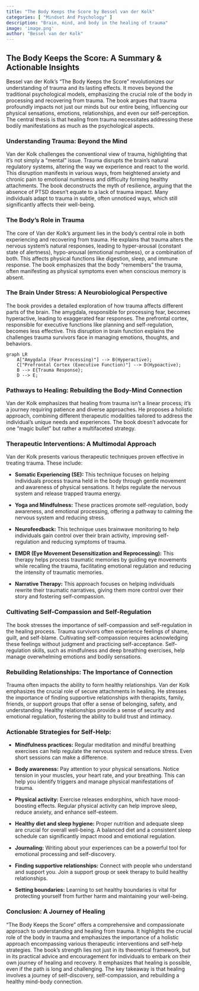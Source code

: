 ```yaml
---
title: "The Body Keeps the Score by Bessel van der Kolk"
categories: [ "Mindset And Psychology" ]
description: "Brain, mind, and body in the healing of trauma"
image: 'image.png'
author: "Bessel van der Kolk"
---
```

## The Body Keeps the Score: A Summary & Actionable Insights

Bessel van der Kolk's "The Body Keeps the Score" revolutionizes our understanding of trauma and its lasting effects.  It moves beyond the traditional psychological models, emphasizing the crucial role of the body in processing and recovering from trauma.  The book argues that trauma profoundly impacts not just our minds but our entire being, influencing our physical sensations, emotions, relationships, and even our self-perception.  The central thesis is that healing from trauma necessitates addressing these bodily manifestations as much as the psychological aspects.

### Understanding Trauma: Beyond the Mind

Van der Kolk challenges the conventional view of trauma, highlighting that it's not simply a "mental" issue.  Trauma disrupts the brain's natural regulatory systems, altering the way we experience and react to the world. This disruption manifests in various ways, from heightened anxiety and chronic pain to emotional numbness and difficulty forming healthy attachments.  The book deconstructs the myth of resilience, arguing that the absence of PTSD doesn't equate to a lack of trauma impact. Many individuals adapt to trauma in subtle, often unnoticed ways, which still significantly affects their well-being.

### The Body's Role in Trauma

The core of Van der Kolk's argument lies in the body's central role in both experiencing and recovering from trauma. He explains that trauma alters the nervous system's natural responses, leading to hyper-arousal (constant state of alertness), hypo-arousal (emotional numbness), or a combination of both. This affects physical functions like digestion, sleep, and immune response. The book emphasizes that the body "remembers" the trauma, often manifesting as physical symptoms even when conscious memory is absent.


### The Brain Under Stress: A Neurobiological Perspective

The book provides a detailed exploration of how trauma affects different parts of the brain.  The amygdala, responsible for processing fear, becomes hyperactive, leading to exaggerated fear responses. The prefrontal cortex, responsible for executive functions like planning and self-regulation, becomes less effective. This disruption in brain function explains the challenges trauma survivors face in managing emotions, thoughts, and behaviors.

```mermaid
graph LR
    A["Amygdala (Fear Processing)"] --> B(Hyperactive);
    C["Prefrontal Cortex (Executive Function)"] --> D(Hypoactive);
    B --> E{Trauma Response};
    D --> E;
```

### Pathways to Healing: Rebuilding the Body-Mind Connection

Van der Kolk emphasizes that healing from trauma isn't a linear process; it's a journey requiring patience and diverse approaches.  He proposes a holistic approach, combining different therapeutic modalities tailored to address the individual's unique needs and experiences. The book doesn't advocate for one "magic bullet" but rather a multifaceted strategy.


### Therapeutic Interventions: A Multimodal Approach

Van der Kolk presents various therapeutic techniques proven effective in treating trauma. These include:

* **Somatic Experiencing (SE):** This technique focuses on helping individuals process trauma held in the body through gentle movement and awareness of physical sensations. It helps regulate the nervous system and release trapped trauma energy.

* **Yoga and Mindfulness:** These practices promote self-regulation, body awareness, and emotional processing, offering a pathway to calming the nervous system and reducing stress.

* **Neurofeedback:** This technique uses brainwave monitoring to help individuals gain control over their brain activity, improving self-regulation and reducing symptoms of trauma.

* **EMDR (Eye Movement Desensitization and Reprocessing):** This therapy helps process traumatic memories by guiding eye movements while recalling the trauma, facilitating emotional regulation and reducing the intensity of traumatic memories.

* **Narrative Therapy:**  This approach focuses on helping individuals rewrite their traumatic narratives, giving them more control over their story and fostering self-compassion.


### Cultivating Self-Compassion and Self-Regulation

The book stresses the importance of self-compassion and self-regulation in the healing process.  Trauma survivors often experience feelings of shame, guilt, and self-blame.  Cultivating self-compassion requires acknowledging these feelings without judgment and practicing self-acceptance.  Self-regulation skills, such as mindfulness and deep breathing exercises, help manage overwhelming emotions and bodily sensations.


### Rebuilding Relationships: The Importance of Connection

Trauma often impacts the ability to form healthy relationships.  Van der Kolk emphasizes the crucial role of secure attachments in healing.  He stresses the importance of finding supportive relationships with therapists, family, friends, or support groups that offer a sense of belonging, safety, and understanding.  Healthy relationships provide a sense of security and emotional regulation, fostering the ability to build trust and intimacy.


###  Actionable Strategies for Self-Help:

* **Mindfulness practices:** Regular meditation and mindful breathing exercises can help regulate the nervous system and reduce stress.  Even short sessions can make a difference.

* **Body awareness:** Pay attention to your physical sensations. Notice tension in your muscles, your heart rate, and your breathing.  This can help you identify triggers and manage physical manifestations of trauma.

* **Physical activity:** Exercise releases endorphins, which have mood-boosting effects.  Regular physical activity can help improve sleep, reduce anxiety, and enhance self-esteem.

* **Healthy diet and sleep hygiene:** Proper nutrition and adequate sleep are crucial for overall well-being.  A balanced diet and a consistent sleep schedule can significantly impact mood and emotional regulation.

* **Journaling:** Writing about your experiences can be a powerful tool for emotional processing and self-discovery.

* **Finding supportive relationships:** Connect with people who understand and support you.  Join a support group or seek therapy to build healthy relationships.

* **Setting boundaries:**  Learning to set healthy boundaries is vital for protecting yourself from further harm and maintaining your well-being.


### Conclusion: A Journey of Healing

"The Body Keeps the Score" offers a comprehensive and compassionate approach to understanding and healing from trauma.  It highlights the crucial role of the body in trauma and emphasizes the importance of a holistic approach encompassing various therapeutic interventions and self-help strategies.  The book’s strength lies not just in its theoretical framework, but in its practical advice and encouragement for individuals to embark on their own journey of healing and recovery.  It emphasizes that healing is possible, even if the path is long and challenging. The key takeaway is that healing involves a journey of self-discovery, self-compassion, and rebuilding a healthy mind-body connection.

